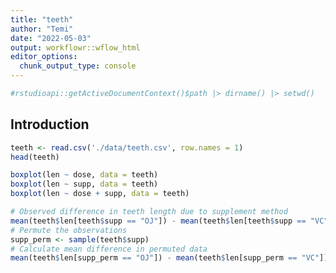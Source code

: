 ```yaml
---
title: "teeth"
author: "Temi"
date: "2022-05-03"
output: workflowr::wflow_html
editor_options:
  chunk_output_type: console
---
```


```r
#rstudioapi::getActiveDocumentContext()$path |> dirname() |> setwd()


```

## Introduction
```r
teeth <- read.csv('./data/teeth.csv', row.names = 1)
head(teeth)
```

```r
boxplot(len ~ dose, data = teeth)
boxplot(len ~ supp, data = teeth)
boxplot(len ~ dose + supp, data = teeth)
```

```r
# Observed difference in teeth length due to supplement method
mean(teeth$len[teeth$supp == "OJ"]) - mean(teeth$len[teeth$supp == "VC"])
# Permute the observations
supp_perm <- sample(teeth$supp)
# Calculate mean difference in permuted data
mean(teeth$len[supp_perm == "OJ"]) - mean(teeth$len[supp_perm == "VC"])
```



